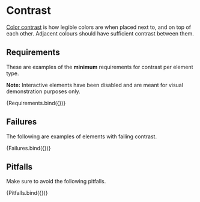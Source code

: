 
<Meta title='Accessibility/01. Contrast' />

# Contrast

[Color contrast](https://www.a11yproject.com/posts/2015-01-05-what-is-color-contrast/) is how legible colors are when placed next to,
and on top of each other. Adjacent colours should have sufficient contrast between them.

## Requirements

These are examples of the **minimum** requirements for contrast per element type.

**Note:** Interactive elements have been disabled and are meant for visual demonstration purposes only.

<Canvas>
  <Story name='Requirements'>{Requirements.bind({})}</Story>
</Canvas>

## Failures

The following are examples of elements with failing contrast.

<Canvas>
  <Story name='Failures'>{Failures.bind({})}</Story>
</Canvas>

## Pitfalls

Make sure to avoid the following pitfalls.

<Canvas>
  <Story name='Pitfalls'>{Pitfalls.bind({})}</Story>
</Canvas>
